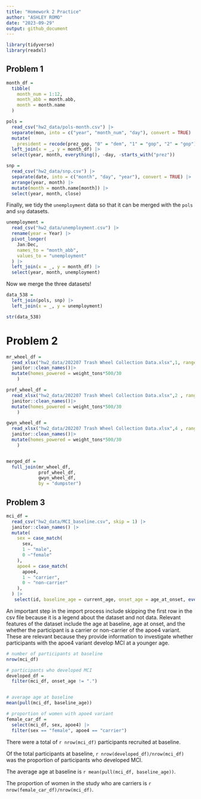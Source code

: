 ```yaml
---
title: "Homework 2 Practice"
author: "ASHLEY ROMO"
date: "2023-09-29"
output: github_document
---
```


```r
library(tidyverse)
library(readxl)
```

## Problem 1
```r
month_df = 
  tibble(
    month_num = 1:12,
    month_abb = month.abb,
    month = month.name
  )

pols = 
  read_csv("hw2_data/pols-month.csv") |>
  separate(mon, into = c("year", "month_num", "day"), convert = TRUE) |>
  mutate(
    president = recode(prez_gop, "0" = "dem", "1" = "gop", "2" = "gop")) |>
  left_join(x = _, y = month_df) |> 
  select(year, month, everything(), -day, -starts_with("prez")) 
```



```r
snp = 
  read_csv("hw2_data/snp.csv") |>
  separate(date, into = c("month", "day", "year"), convert = TRUE) |>
  arrange(year, month) |>
  mutate(month = month.name[month]) |>
  select(year, month, close) 
```

Finally, we tidy the `unemployment` data so that it can be merged with the `pols` and `snp` datasets.

```r
unemployment = 
  read_csv("hw2_data/unemployment.csv") |>
  rename(year = Year) |>
  pivot_longer(
    Jan:Dec, 
    names_to = "month_abb",
    values_to = "unemployment"
  ) |> 
  left_join(x = _, y = month_df) |> 
  select(year, month, unemployment)
```

Now we merge the three datasets!

```r
data_538 = 
  left_join(pols, snp) |>
  left_join(x = _, y = unemployment)

str(data_538)
```

# Problem 2
```r
mr_wheel_df =
  read_xlsx("hw2_data/202207 Trash Wheel Collection Data.xlsx",1, range = "A2:N549") |> 
  janitor::clean_names()|> 
  mutate(homes_powered = weight_tons*500/30
    )

prof_wheel_df =
  read_xlsx("hw2_data/202207 Trash Wheel Collection Data.xlsx",2 , range = "A2:M96") |> 
  janitor::clean_names()|> 
  mutate(homes_powered = weight_tons*500/30
    )

gwyn_wheel_df =
  read_xlsx("hw2_data/202207 Trash Wheel Collection Data.xlsx",4 , range = "A2:K108") |> 
  janitor::clean_names()|> 
  mutate(homes_powered = weight_tons*500/30
    )


merged_df =
  full_join(mr_wheel_df, 
            prof_wheel_df,
            gwyn_wheel_df, 
            by = "dumpster")

```

## Problem 3

```r
mci_df = 
  read_csv("hw2_data/MCI_baseline.csv", skip = 1) |> 
  janitor::clean_names() |>
  mutate(
    sex = case_match(
      sex, 
      1 ~ "male",
      0 ~"female"
    ),
    apoe4 = case_match(
      apoe4, 
      1 ~ "carrier",
      0 ~ "non-carrier"
    ), 
  ) |> 
   select(id, baseline_age = current_age, onset_age = age_at_onset, everything())
```

An important step in the import process include skipping the first row in the csv file because it is a legend about the dataset and not data. Relevant features of the dataset include the age at baseline, age at onset, and the whether the participant is a carrier or non-carrier of the apoe4 variant. These are relevant because they provide information to investigate whether participants with the apoe4 variant develop MCI at a younger age.

```r
# number of participants at baseline 
nrow(mci_df)

# participants who developed MCI
developed_df = 
  filter(mci_df, onset_age != ".")


# average age at baseline
mean(pull(mci_df, baseline_age))

# proportion of women with apoe4 variant 
female_car_df = 
  select(mci_df, sex, apoe4) |> 
  filter(sex == "female", apoe4 == "carrier")

```

There were a total of `r nrow(mci_df) ` participants recruited at baseline. 

Of the total participants at baseline, `r nrow(developed_df)/nrow(mci_df)` was the proportion of participants who developed MCI.

The average age at baseline is `r mean(pull(mci_df, baseline_age))`. 

The proportion of women in the study who are carriers is `r nrow(female_car_df)/nrow(mci_df)`.



